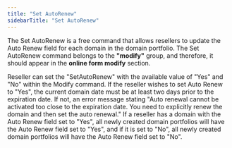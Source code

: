 ```yaml
---
title: "Set AutoRenew"
sidebarTitle: "Set AutoRenew"
---
```


The Set AutoRenew is a free command that allows resellers to update the Auto Renew field for each domain in the domain portfolio.
The Set AutoRenew command belongs to the **"modify"** group, and therefore, it should appear in the **online form modify** section.

Reseller can set the "SetAutoRenew" with the available value of "Yes" and "No" within the Modify command.
<Note>If the reseller wishes to set Auto Renew to "Yes", the current domain date must be at least two days prior to the expiration date. If not, an error message stating "Auto renewal cannot be activated too close to the expiration date. You need to explicitly renew the domain and then set the auto renewal." </Note>
<Note>If a reseller has a domain with the Auto Renew field set to "Yes", all newly created domain portfolios will have the Auto Renew field set to "Yes", and if it is set to "No", all newly created domain portfolios will have the Auto Renew field set to "No".</Note>